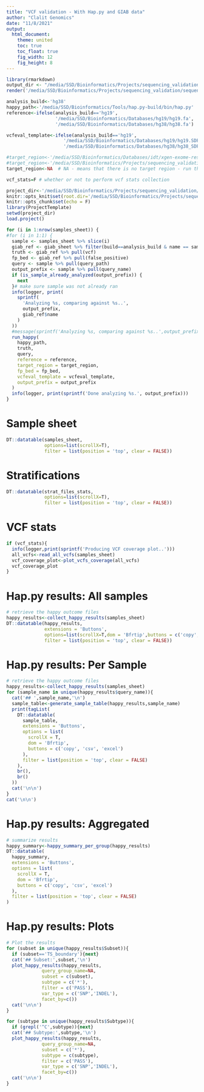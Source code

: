 ```yaml
---
title: "VCF validation - With Hap.py and GIAB data"
author: "Clalit Genomics"
date: "11/8/2021"
output: 
  html_document:
    theme: united
    toc: true
    toc_float: true
    fig_width: 12
    fig_height: 8
---
```


```r
library(rmarkdown)
output_dir <- "/media/SSD/Bioinformatics/Projects/sequencing_validation/sequencing_validation_project/output/reports"
render('/media/SSD/Bioinformatics/Projects/sequencing_validation/sequencing_validation_project/src/sequencing_validation_analysis.Rmd', output_dir = output_dir,output_file = sprintf('vcf_validation_report.%s.html',Sys.Date()))
```

```r
analysis_build<-'hg38'
happy_path<-'/media/SSD/Bioinformatics/Tools/hap.py-build/bin/hap.py'
reference<-ifelse(analysis_build=='hg19',
                  '/media/SSD/Bioinformatics/Databases/hg19/hg19.fa',
                  '/media/SSD/Bioinformatics/Databases/hg38/hg38.fa')

vcfeval_template<-ifelse(analysis_build=='hg19',
                     '/media/SSD/Bioinformatics/Databases/hg19/hg19.SDF',
                     '/media/SSD/Bioinformatics/Databases/hg38/hg38_SDF')

#target_region<-'/media/SSD/Bioinformatics/Databases/idt/xgen-exome-research-panel-v2-targets-hg19.bed'
#target_region<-'/media/SSD/Bioinformatics/Projects/sequencing_validation/sequencing_validation_project/data/targets/refseq_select_cds.bed'
target_region<-NA  # NA - means that there is no target region - run the analysis on the whole genome

vcf_stats=F # whether or not to perform vcf stats collection
```

```r
project_dir<-'/media/SSD/Bioinformatics/Projects/sequencing_validation/sequencing_validation_project/'
knitr::opts_knit$set(root.dir='/media/SSD/Bioinformatics/Projects/sequencing_validation/sequencing_validation_project/')
knitr::opts_chunk$set(echo = F)
library(ProjectTemplate)
setwd(project_dir)
load.project()
```

```r

for (i in 1:nrow(samples_sheet)) {
#for (i in 1:1) {
  sample <- samples_sheet %>% slice(i)
  giab_ref <- giab_sheet %>% filter(build==analysis_build & name == sample$truth)
  truth <- giab_ref %>% pull(vcf)
  fp_bed <- giab_ref %>% pull(false_positive)
  query <- sample %>% pull(query_path)
  output_prefix <- sample %>% pull(query_name)
  if (is_sample_already_analyzed(output_prefix)) {
    next
  }# make sure sample was not already ran
  info(logger, print(
    sprintf(
      'Analyzing %s, comparing against %s..',
      output_prefix,
      giab_ref$name
    )
  ))
  #message(sprintf('Analyzing %s, comparing against %s..',output_prefix,giab_ref$name))
  run_happy(
    happy_path,
    truth,
    query,
    reference = reference,
    target_region = target_region,
    fp_bed = fp_bed,
    vcfeval_template = vcfeval_template,
    output_prefix = output_prefix
  )
  info(logger, print(sprintf('Done analyzing %s.', output_prefix)))
}

```

# Sample sheet

```r
DT::datatable(samples_sheet,
              options=list(scrollX=T),
              filter = list(position = 'top', clear = FALSE))
```

# Stratifications 

```r

DT::datatable(strat_files_stats,
              options=list(scrollX=T),
              filter = list(position = 'top', clear = FALSE))
```

# VCF stats

```r
if (vcf_stats){
  info(logger,print(sprintf('Producing VCF coverage plot..')))
  all_vcfs<-read_all_vcfs(samples_sheet)
  vcf_coverage_plot<-plot_vcfs_coverage(all_vcfs)
  vcf_coverage_plot
}
```

# Hap.py results: All samples

```r
# retrieve the happy outcome files
happy_results<-collect_happy_results(samples_sheet)
DT::datatable(happy_results,
              extensions = 'Buttons', 
              options=list(scrollX=T,dom = 'Bfrtip',buttons = c('copy', 'csv', 'excel')),
              filter = list(position = 'top', clear = FALSE))
```

# Hap.py results: Per Sample {.tabset}

```r
# retrieve the happy outcome files
happy_results<-collect_happy_results(samples_sheet)
for (sample_name in unique(happy_results$query_name)){
  cat('## ',sample_name,'\n')
  sample_table<-generate_sample_table(happy_results,sample_name)
  print(tagList(
    DT::datatable(
      sample_table,
      extensions = 'Buttons',
      options = list(
        scrollX = T,
        dom = 'Bfrtip',
        buttons = c('copy', 'csv', 'excel')
      ),
      filter = list(position = 'top', clear = FALSE)
    ),
    br(),
    br()
  ))
  cat('\n\n')
}
cat('\n\n')
```

# Hap.py results: Aggregated

```r

# summarize results
happy_summary<-happy_summary_per_group(happy_results)
DT::datatable(
  happy_summary,
  extensions = 'Buttons',
  options = list(
    scrollX = T,
    dom = 'Bfrtip',
    buttons = c('copy', 'csv', 'excel')
  ),
  filter = list(position = 'top', clear = FALSE)
)

```


# Hap.py results: Plots {.tabset}

```r
# Plot the results
for (subset in unique(happy_results$Subset)){
  if (subset=='TS_boundary'){next}
  cat('## Subset:',subset,'\n')
  plot_happy_results(happy_results,
             query_group_name=NA,
             subset = c(subset),
             subtype = c('*'),
             filter = c('PASS'),
             var_type = c('SNP','INDEL'),
             facet_by=c())
  cat('\n\n')
}

for (subtype in unique(happy_results$Subtype)){
  if (grepl('^C',subtype)){next}
  cat('## Subtype:',subtype,'\n')
  plot_happy_results(happy_results,
             query_group_name=NA,
             subset = c('*'),
             subtype = c(subtype),
             filter = c('PASS'),
             var_type = c('SNP','INDEL'),
             facet_by=c())
  cat('\n\n')
}
```